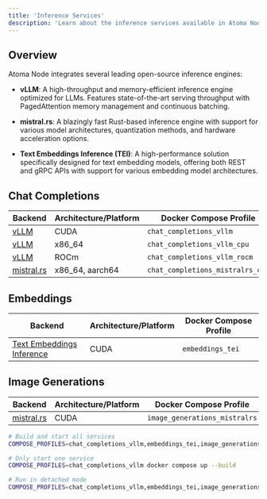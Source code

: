```yaml
---
title: 'Inference Services'
description: 'Learn about the inference services available in Atoma Node'
---
```


## Overview

Atoma Node integrates several leading open-source inference engines:

- **vLLM**: A high-throughput and memory-efficient inference engine optimized for LLMs. Features state-of-the-art serving throughput with PagedAttention memory management and continuous batching.

- **mistral.rs**: A blazingly fast Rust-based inference engine with support for various model architectures, quantization methods, and hardware acceleration options.

- **Text Embeddings Inference (TEI)**: A high-performance solution specifically designed for text embedding models, offering both REST and gRPC APIs with support for various embedding model architectures.

## Chat Completions

| Backend                                                  | Architecture/Platform | Docker Compose Profile           |
| -------------------------------------------------------- | --------------------- | -------------------------------- |
| [vLLM](https://github.com/vllm-project/vllm)             | CUDA                  | `chat_completions_vllm`          |
| [vLLM](https://github.com/vllm-project/vllm)             | x86_64                | `chat_completions_vllm_cpu`      |
| [vLLM](https://github.com/vllm-project/vllm)             | ROCm                  | `chat_completions_vllm_rocm`     |
| [mistral.rs](https://github.com/EricLBuehler/mistral.rs) | x86_64, aarch64       | `chat_completions_mistralrs_cpu` |

## Embeddings

| Backend                                                                               | Architecture/Platform | Docker Compose Profile |
| ------------------------------------------------------------------------------------- | --------------------- | ---------------------- |
| [Text Embeddings Inference](https://github.com/huggingface/text-embeddings-inference) | CUDA                  | `embeddings_tei`       |

## Image Generations

| Backend                                                  | Architecture/Platform | Docker Compose Profile        |
| -------------------------------------------------------- | --------------------- | ----------------------------- |
| [mistral.rs](https://github.com/EricLBuehler/mistral.rs) | CUDA                  | `image_generations_mistralrs` |

```bash
# Build and start all services
COMPOSE_PROFILES=chat_completions_vllm,embeddings_tei,image_generations_mistralrs docker compose up --build

# Only start one service
COMPOSE_PROFILES=chat_completions_vllm docker compose up --build

# Run in detached mode
COMPOSE_PROFILES=chat_completions_vllm,embeddings_tei,image_generations_mistralrs docker compose up -d --build
```